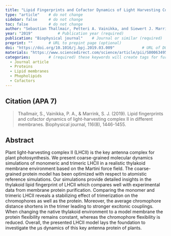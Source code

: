 ```yaml
---
title: "Lipid Fingerprints and Cofactor Dynamics of Light Harvesting Complex II in Different Membranes"          # Paper title (required)
type: "article"    # do not change
sidebar: false     # do not change
toc: false         # do not change
author: "Sebastian Thallmair, Petteri A. Vainikka, and Siewert J. Marrink"         # Paper authors (required)
year: "2019"           # Publication year (required)
publication: "Biophysical journal"    # Journal or similar (required)
preprint: ""       # URL to prepint page (optional)  
doi: "https://doi.org/10.1016/j.bpj.2019.03.009"            # URL of DOI (required)  
materials: "https://www.sciencedirect.com/science/article/pii/S000634951930195X#app2"      # URL to suplementary info (optional)
categories:        # (required) these keywords will create tags for further filtering. 
  - Journal article
  - Proteins
  - Lipid membranes
  - Phopholipids
  - Cofactors
---
```


<!-- 
The info below is just an example. 

Both fields are required and they have to be replaced with the respective info for each paper. 

Please notice the `> ` symbol before the citation, it gives it additional styling.  
-->

## Citation (APA 7)      

> Thallmair, S., Vainikka, P. A., & Marrink, S. J. (2019). Lipid fingerprints and cofactor dynamics of light-harvesting complex II in different membranes. Biophysical journal, 116(8), 1446-1455.

## Abstract

Plant light-harvesting complex II (LHCII) is the key antenna complex for plant photosynthesis. We present coarse-grained molecular dynamics simulations of monomeric and trimeric LHCII in a realistic thylakoid membrane environment based on the Martini force field. The coarse-grained protein model has been optimized with respect to atomistic reference simulations. Our simulations provide detailed insights in the thylakoid lipid fingerprint of LHCII which compares well with experimental data from membrane protein purification. Comparing the monomer and trimeric LHCII reveals a stabilizing effect of trimerization on the chromophores as well as the protein. Moreover, the average chromophore distance shortens in the trimer leading to stronger excitonic couplings. When changing the native thylakoid environment to a model membrane the protein flexibility remains constant, whereas the chromophore flexibility is reduced. Overall, the presented LHCII model lays the foundation to investigate the μs dynamics of this key antenna protein of plants.